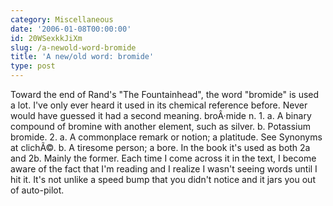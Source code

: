 ```yaml
---
category: Miscellaneous
date: '2006-01-08T00:00:00'
id: 20WSexkkJiXm
slug: /a-newold-word-bromide
title: 'A new/old word: bromide'
type: post
---
```


Toward the end of Rand's "The Fountainhead", the word "bromide" is
used a lot. I've only ever heard it used in its chemical reference
before. Never would have guessed it had a second meaning. broÂ·mide
n. 1. a. A binary compound of bromine with another element, such as
silver. b. Potassium bromide. 2. a. A commonplace remark or notion;
a platitude. See Synonyms at clichÃ©. b. A tiresome person; a bore.
In the book it's used as both 2a and 2b. Mainly the former. Each
time I come across it in the text, I become aware of the fact that
I'm reading and I realize I wasn't seeing words until I hit it.
It's not unlike a speed bump that you didn't notice and it jars you
out of auto-pilot.